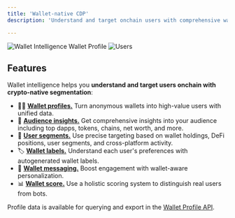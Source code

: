 ```yaml
---
title: 'Wallet-native CDP'
description: 'Understand and target onchain users with comprehensive wallet intelligence features including wallet profiles, audience insights, segmentation, labels, scoring, and messaging.'

---
```


<Frame caption="View a detailed profile of a user's wallet address.">
	<img src="/images/screenshots/wallet-profile-activity.png" alt="Wallet Intelligence Wallet Profile" />
</Frame>

<Frame caption="Get a complete view of your users.">
	<img src="/images/users.png" alt="Users" />
</Frame>

## Features

Wallet intelligence helps you **understand and target users onchain with crypto-native segmentation**: 

- 🕵️‍♀️ <a href="/features/wallet-intelligence/wallet-profiles">**Wallet profiles.**</a> Turn anonymous wallets into high-value users with unified data.
- 👥 <a href="/features/wallet-intelligence/audience-insights">**Audience insights.**</a> Get comprehensive insights into your audience including top dapps, tokens, chains, net worth, and more.
- 🤩 <a href="/features/wallet-intelligence/segments">**User segments.**</a> Use precise targeting based on wallet holdings, DeFi positions, user segments, and cross-platform activity.
- 🏷️ <a href="/features/wallet-intelligence/wallet-labels">**Wallet labels.**</a> Understand each user's preferences with autogenerated wallet labels.
- 💬 <a href="/features/wallet-intelligence/wallet-messaging">**Wallet messaging.**</a> Boost engagement with wallet-aware personalization.
- 📊 <a href="/features/wallet-intelligence/wallet-score">**Wallet score.**</a> Use a holistic scoring system to distinguish real users from bots.

Profile data is available for querying and export in the [Wallet Profile API](/api-reference/overview#wallet-profile-api).